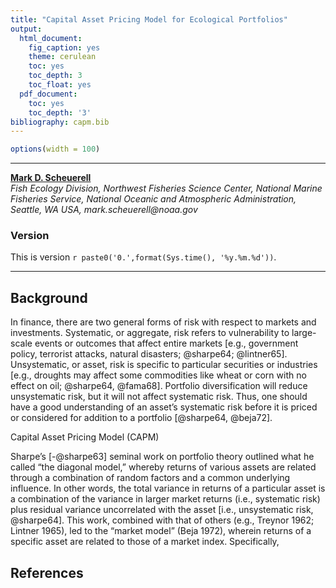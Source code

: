 ```yaml
---
title: "Capital Asset Pricing Model for Ecological Portfolios"
output:
  html_document:
    fig_caption: yes
    theme: cerulean
    toc: yes
    toc_depth: 3
    toc_float: yes
  pdf_document:
    toc: yes
    toc_depth: '3'
bibliography: capm.bib
---
```


```r
options(width = 100)
```

***

[__Mark D. Scheuerell__](https://faculty.washington.edu/scheuerl/)  
_Fish Ecology Division, Northwest Fisheries Science Center, National Marine Fisheries Service, National Oceanic and Atmospheric Administration, Seattle, WA USA, mark.scheuerell@noaa.gov_

### Version

This is version `r paste0('0.',format(Sys.time(), '%y.%m.%d'))`.

***

## Background

In finance, there are two general forms of risk with respect to markets and investments. Systematic, or aggregate, risk refers to vulnerability to large-scale events or outcomes that affect entire markets [e.g., government policy, terrorist attacks, natural disasters; @sharpe64; @lintner65]. Unsystematic, or asset, risk is specific to particular securities or industries [e.g., droughts may affect some commodities like wheat or corn with no effect on oil; @sharpe64, @fama68]. Portfolio diversification will reduce unsystematic risk, but it will not affect systematic risk. Thus, one should have a good understanding of an asset’s systematic risk before it is priced or considered for addition to a portfolio [@sharpe64, @beja72].

Capital Asset Pricing Model (CAPM)

Sharpe’s [-@sharpe63] seminal work on portfolio theory outlined what he called “the diagonal model,” whereby returns of various assets are related through a combination of random factors and a common underlying influence. In other words, the total variance in returns of a particular asset is a combination of the variance in larger market returns (i.e., systematic risk) plus residual variance uncorrelated with the asset [i.e., unsystematic risk, @sharpe64]. This work, combined with that of others (e.g., Treynor 1962; Lintner 1965), led to the “market model” (Beja 1972), wherein returns of a specific asset are related to those of a market index. Specifically,

## References
